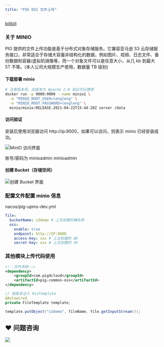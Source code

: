 ```yaml
---
title: "PIG OSS 文件上传"
---
```


[bilibili](https://player.bilibili.com/player.html?bvid=BV12t411B7e9&p=7&page=7)

### 关于 MINIO

<Warning>
PIG 提供的文件上传功能是基于分布式对象存储服务。它兼容亚马逊 S3 云存储服务接口，非常适合于存储大容量非结构化的数据，例如图片、视频、日志文件、备份数据和容器/虚拟机镜像等，而一个对象文件可以是任意大小，从几 kb 到最大 5T 不等。(本人公司大规模生产使用，数据量 TB 级别)
</Warning>

#### 下载部署 minio

```bash
# 注意版本号，此版本为 Apache 2.0 协议可以商用
docker run -p 9000:9000 --name minio1 \
  -e "MINIO_ROOT_USER=lengleng" \
  -e "MINIO_ROOT_PASSWORD=lengleng" \
  minio/minio:RELEASE.2021-04-22T15-44-28Z server /data
```

#### 访问验证

安装后使用浏览器访问 http://ip:9000，如果可以访问，则表示 minio 已经安装成功。

![MinIO 访问界面](https://minio.pigx.vip/oss/1634624805.png)

账号/密码为 minioadmin minioadmin

#### 创建 Bucket（存储空间）

![创建 Bucket 界面](https://minio.pigx.vip/oss/1631164105.png)

### 配置文件配置 minio 信息

<Warning>
nacos/pig-upms-dev.yml
</Warning>

```yaml
file:
  bucketName: s3demo # 上文创建的桶名称
  oss:
    enable: true
    endpoint: http://IP:9000
    access-key: xxx # 上文创建的 AK
    secret-key: xxx # 上文创建的 SK
```

### 其他模块上传代码使用

```xml
<!--文件系统-->
<dependency>
	<groupId>com.pig4cloud</groupId>
	<artifactId>pig-common-oss</artifactId>
</dependency>
```

```java
// 低版本注入 OssTemplate
@Autowired
private FileTemplate template;

template.putObject("s3demo", fileName, file.getInputStream());
```

## ❤  问题咨询
![](/images/1662563973685-c22e9831-db66-42b5-973f-886d25d1e0e7.gif)

